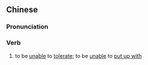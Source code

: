 {{also|睇唔过眼}}
==Chinese==
{{zh-forms|s=睇唔过眼}}

===Pronunciation===
{{zh-pron
|c=tai2 m4 gwo3 ngaan5
|ca=zh-yue-睇唔過眼.ogg
|cat=v
}}

===Verb===
{{zh-verb}}

# {{lb|zh|Cantonese}} to be [[unable]] to [[tolerate]]; to be [[unable]] to [[put up with]]
#: {{zh-x|我 真係 睇唔過眼 嗰啲 衰人 喺度 逍遙法外。|I '''can't stand''' those bad people getting away with lawbreaking.|C}}